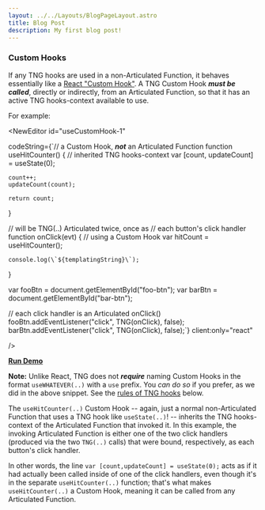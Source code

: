 ```yaml
---
layout: ../../Layouts/BlogPageLayout.astro
title: Blog Post
description: My first blog post!
---
```



### Custom Hooks

If any TNG hooks are used in a non-Articulated Function, it behaves essentially like a [React "Custom Hook"](https://reactjs.org/docs/hooks-custom.html). A TNG Custom Hook ***must be called***, directly or indirectly, from an Articulated Function, so that it has an active TNG hooks-context available to use.

For example:

<NewEditor id="useCustomHook-1" 

codeString={`// a Custom Hook, ***not*** an Articulated Function
function useHitCounter() {
    // inherited TNG hooks-context
    var [count, updateCount] = useState(0);

    count++;
    updateCount(count);

    return count;
}

// will be TNG(..) Articulated twice, once as
// each button's click handler
function onClick(evt) {
    // using a Custom Hook
    var hitCount = useHitCounter();

    console.log(\`${templatingString}\`);
}

var fooBtn = document.getElementById("foo-btn");
var barBtn = document.getElementById("bar-btn");

// each click handler is an Articulated onClick()
fooBtn.addEventListener("click", TNG(onClick), false);
barBtn.addEventListener("click", TNG(onClick), false);`}
client:only="react"

/>

**[Run Demo](https://codepen.io/getify/pen/VVbZOd?editors=1010)**

**Note:** Unlike React, TNG does not ***require*** naming Custom Hooks in the format `useWHATEVER(..)` with a `use` prefix. You *can do so* if you prefer, as we did in the above snippet. See the [rules of TNG hooks](#hook-call-rules) below.

The `useHitCounter(..)` Custom Hook -- again, just a normal non-Articulated Function that uses a TNG hook like `useState(..)`! -- inherits the TNG hooks-context of the Articulated Function that invoked it. In this example, the invoking Articulated Function is either one of the two click handlers (produced via the two `TNG(..)` calls) that were bound, respectively, as each button's click handler.

In other words, the line `var [count,updateCount] = useState(0);` acts as if it had actually been called inside of one of the click handlers, even though it's in the separate `useHitCounter(..)` function; that's what makes `useHitCounter(..)` a Custom Hook, meaning it can be called from any Articulated Function.